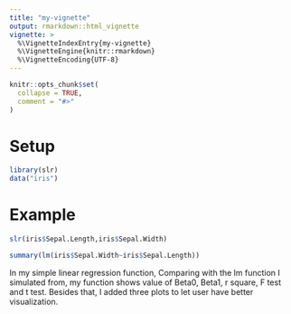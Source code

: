 ```yaml
---
title: "my-vignette"
output: rmarkdown::html_vignette
vignette: >
  %\VignetteIndexEntry{my-vignette}
  %\VignetteEngine{knitr::rmarkdown}
  %\VignetteEncoding{UTF-8}
---
```


```r
knitr::opts_chunk$set(
  collapse = TRUE,
  comment = "#>"
)
```
# Setup
```r
library(slr)
data("iris")
```

# Example
```r
slr(iris$Sepal.Length,iris$Sepal.Width)
```
```r
summary(lm(iris$Sepal.Width~iris$Sepal.Length))
```

In my simple linear regression function, Comparing with the lm function I simulated from, my function shows value of Beta0, Beta1, r square, F test and t test. Besides that, I added three plots to let user have better visualization.
